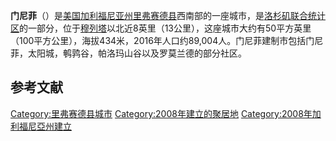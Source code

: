 {{Infobox Settlement
| name = 门尼菲<br/>Menifee
| image_skyline = 
| imagesize = 
| image_caption = 
| image_flag = 
| image_shield = 
| image_map = 
| pushpin_map = California
| pushpin_map_caption = 门尼菲在加利福尼亚州的位置
| pushpin_label_position = 
| subdivision_type = 国家
| subdivision_name = {{USA}}
| subdivision_type1 = [[美国行政区划|州]]
| subdivision_name1 = [[加利福尼亚州|加利福尼亚州]]
| subdivision_type2 = [[加利福尼亚州各县列表|县]]
| subdivision_name2 = [[里弗赛德县|里弗赛德县]]
| elevation_m = 434
| elevation_footnotes  =  <ref name=gnis>{{Cite GNIS|2497157|City of Menifee|accessdate=May 22, 2015}}</ref>
| area_total_km2 = 120.711
| area_total_sq_mi  = 46.607<ref>{{Cite US Gazetteer|2010|places|CA}}</ref>
| population_as_of = 2010年<ref name=est2014>{{Cite web| url=http://factfinder.census.gov/bkmk/table/1.0/en/PEP/2014/PEPANNRSIP.US12A| title=American FactFinder - Results| publisher=[[United_States_Census_Bureau|United States Census Bureau]]| accessdate=May 22, 2015| archive-url=https://archive.today/20200213005015/http://factfinder.census.gov/bkmk/table/1.0/en/PEP/2014/PEPANNRSIP.US12A| archive-date=2020-02-13| dead-url=yes}}</ref>
| population_total = 77519
| population_density_km2 = auto
| timezone = [[太平洋標準時間|PST]]
| utc_offset = -8
| timezone_DST = [[PDT|PDT]]
| utc_offset_DST = -7
| latd = 33
| latm = 41
| lats = 27
| latNS = N
| longd = 117
| longm = 11
| longs = 06
| longEW = W
| website =  
}}
'''门尼菲'''（{{lang-en|Menifee}}）是[[美国|美国]][[加利福尼亚州|加利福尼亚州]][[里弗赛德县|里弗赛德县]]西南部的一座城市，是[[大洛杉矶地区|洛杉矶联合统计区]]的一部分，位于[[穆列塔_(加利福尼亚州)|穆列塔]]以北近8英里（13公里），这座城市大约有50平方英里（100平方公里），海拔434米，2016年人口约89,004人。门尼菲建制市包括门尼菲，太阳城，鹌鹑谷，帕洛玛山谷以及罗莫兰德的部分社区。

== 参考文献 ==
{{Reflist}}

{{河濱縣 (加利福尼亞州)}}
{{California-stub}}

[[Category:里弗赛德县城市|Category:里弗赛德县城市]]
[[Category:2008年建立的聚居地|Category:2008年建立的聚居地]]
[[Category:2008年加利福尼亞州建立|Category:2008年加利福尼亞州建立]]